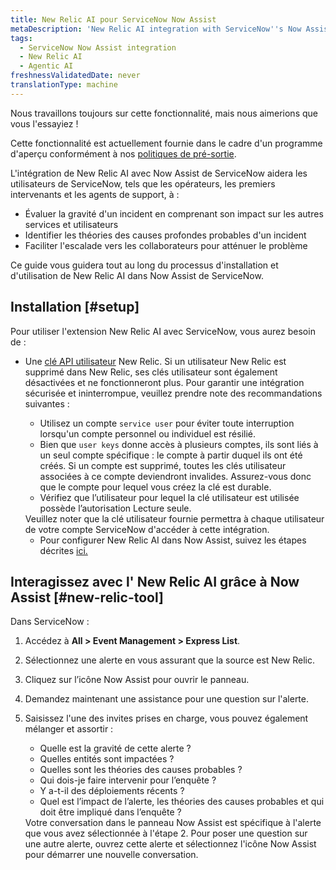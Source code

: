 ```yaml
---
title: New Relic AI pour ServiceNow Now Assist
metaDescription: 'New Relic AI integration with ServiceNow''s Now Assist will assist ServiceNow users—such as operators, first responders, and support agents - in gauging the severity of an incident by understanding its impact on other services and users, identifying probable root cause theories for an incident, and facilitating escalation to collaborators to mitigate the issue.'
tags:
  - ServiceNow Now Assist integration
  - New Relic AI
  - Agentic AI
freshnessValidatedDate: never
translationType: machine
---
```


<Callout title="Aperçu">
  Nous travaillons toujours sur cette fonctionnalité, mais nous aimerions que vous l&apos;essayiez !

  Cette fonctionnalité est actuellement fournie dans le cadre d&apos;un programme d&apos;aperçu conformément à nos [politiques de pré-sortie](/docs/licenses/license-information/referenced-policies/new-relic-pre-release-policy).
</Callout>

L&apos;intégration de New Relic AI avec Now Assist de ServiceNow aidera les utilisateurs de ServiceNow, tels que les opérateurs, les premiers intervenants et les agents de support, à :

* Évaluer la gravité d&apos;un incident en comprenant son impact sur les autres services et utilisateurs
* Identifier les théories des causes profondes probables d&apos;un incident
* Faciliter l&apos;escalade vers les collaborateurs pour atténuer le problème

Ce guide vous guidera tout au long du processus d&apos;installation et d&apos;utilisation de New Relic AI dans Now Assist de ServiceNow.

## Installation [#setup]

Pour utiliser l&apos;extension New Relic AI avec ServiceNow, vous aurez besoin de :

* Une [clé API utilisateur](/docs/apis/intro-apis/new-relic-api-keys/#overview-keys) New Relic. Si un utilisateur New Relic est supprimé dans New Relic, ses clés utilisateur sont également désactivées et ne fonctionneront plus. Pour garantir une intégration sécurisée et ininterrompue, veuillez prendre note des recommandations suivantes :

  * Utilisez un compte `service user` pour éviter toute interruption lorsqu&apos;un compte personnel ou individuel est résilié.
  * Bien que `user keys` donne accès à plusieurs comptes, ils sont liés à un seul compte spécifique : le compte à partir duquel ils ont été créés. Si un compte est supprimé, toutes les clés utilisateur associées à ce compte deviendront invalides. Assurez-vous donc que le compte pour lequel vous créez la clé est durable.
  * Vérifiez que l’utilisateur pour lequel la clé utilisateur est utilisée possède l’autorisation Lecture seule.

  <Callout variant="tip" title="Note">
    Veuillez noter que la clé utilisateur fournie permettra à chaque utilisateur de votre compte ServiceNow d&apos;accéder à cette intégration.
  </Callout>

  * Pour configurer New Relic AI dans Now Assist, suivez les étapes décrites [ici.](https://www.servicenow.com/docs/csh?topicname=now-assist-itom-use-aia.html&version=latest)

## Interagissez avec l&apos; New Relic AI grâce à Now Assist [#new-relic-tool]

Dans ServiceNow :

1. Accédez à <DNT>**All &gt; Event Management &gt; Express List**</DNT>.

2. Sélectionnez une alerte en vous assurant que la source est New Relic.

3. Cliquez sur l’icône <DNT>Now Assist</DNT> pour ouvrir le panneau.

4. Demandez maintenant une assistance pour une question sur l&apos;alerte.

5. Saisissez l&apos;une des invites prises en charge, vous pouvez également mélanger et assortir :

   * Quelle est la gravité de cette alerte ?
   * Quelles entités sont impactées ?
   * Quelles sont les théories des causes probables ?
   * Qui dois-je faire intervenir pour l’enquête ?
   * Y a-t-il des déploiements récents ?
   * Quel est l’impact de l’alerte, les théories des causes probables et qui doit être impliqué dans l’enquête ?

   <Callout variant="tip" title="conseil">
     Votre conversation dans le panneau Now Assist est spécifique à l&apos;alerte que vous avez sélectionnée à l&apos;étape 2. Pour poser une question sur une autre alerte, ouvrez cette alerte et sélectionnez l&apos;icône Now Assist pour démarrer une nouvelle conversation.
   </Callout>